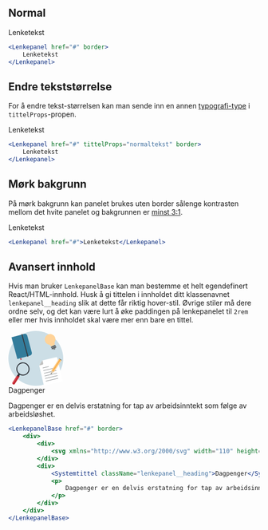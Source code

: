 
## Normal

<Example>
    <Lenkepanel href="#" border>Lenketekst</Lenkepanel>
</Example>

```jsx
<Lenkepanel href="#" border>
    Lenketekst
</Lenkepanel>
```

## Endre tekststørrelse

For å endre tekst-størrelsen kan man sende inn en annen 
[typografi-type](#/resources/typografi) i `tittelProps`-propen.

<Example>
    <Lenkepanel href="#" tittelProps="normaltekst" border>Lenketekst</Lenkepanel>
</Example>

```jsx
<Lenkepanel href="#" tittelProps="normaltekst" border>
    Lenketekst
</Lenkepanel>
```

## Mørk bakgrunn

På mørk bakgrunn kan panelet brukes uten border sålenge kontrasten mellom det hvite panelet og
bakgrunnen er [minst 3:1](https://www.w3.org/TR/WCAG21/#non-text-contrast).

<Example greyBg>
    <Lenkepanel href="#">Lenketekst</Lenkepanel>
</Example>

```jsx
<Lenkepanel href="#">Lenketekst</Lenkepanel>
```

## Avansert innhold

Hvis man bruker `LenkepanelBase` kan man bestemme et helt egendefinert React/HTML-innhold. Husk 
å gi tittelen i innholdet ditt klassenavnet `lenkepanel__heading` slik at dette får riktig hover-stil.
Øvrige stiler må dere ordne selv, og det kan være lurt å øke paddingen på lenkepanelet til `2rem` eller mer
hvis innholdet skal være mer enn bare en tittel.

<Example>
    <LenkepanelBase href="#" style={{padding: '2rem 2.5rem 2rem 2rem'}} border>
        <div style={{display: 'flex', alignItems: 'center'}}>
            <div>
                <svg style={{marginRight: '2rem'}} xmlns="http://www.w3.org/2000/svg" width="110" height="110"><defs><path id="a" d="M.686.654h4.399v5.852H.686z"></path></defs><g fill="none" fillRule="evenodd"><path fill="transparent" d="M-287-1518H993V543H-287z"></path><rect width="796" height="181" fill="transparent" rx="8" transform="translate(-45 -36)"></rect><circle cx="55" cy="55" r="55" fill="#CCDEE6"></circle><g fill="#D8D8D8"><path fill="#337C9B" d="M32.034 5.834l-11.606 3.11-9.517 2.55-4.637 1.242 1.284 4.794 9.069 33.843 1.284 4.795 4.637-1.243 9.518-2.55 11.605-3.11c2.561-.686 4.063-3.389 3.353-6.037L37.956 9.385c-.71-2.648-3.361-4.238-5.922-3.551"></path><path fill="#38363A" d="M38.322 51.833l1.77-.474-12.12-45.233-1.77.474z"></path><path fill="#CE2128" d="M26.593 57.996l-1.179-.613-.713 1.12-.93-3.47 1.892-.507z"></path></g><path fill="#FFF" d="M61.773 69.14l8.95 38.112a2.524 2.524 0 0 0 3.036 1.881l32.913-7.745a2.528 2.528 0 0 0 1.88-3.04L98.279 54.591a2.526 2.526 0 0 0-3.037-1.883L68.425 59.02l-6.652 10.12z"></path><path fill="#C0C0BE" d="M68.425 59.02l1.326 5.645a2.527 2.527 0 0 1-1.88 3.038l-6.098 1.436 6.652-10.12z"></path><path stroke="#8E9294" strokeLinecap="round" strokeWidth="2.152" d="M68.902 74.197l11.982-2.82m-10.721 8.19l24.874-5.853M71.424 84.937l24.873-5.853"></path><path stroke="#8E9294" strokeLinecap="round" strokeWidth="2.264" d="M72.685 90.307l24.873-5.854M73.857 95.297l24.873-5.853M75.021 100.7l24.874-5.853"></path><path fill="#CCDEE6" d="M21.698 86.68c-5.726-3.643-7.42-11.243-3.78-16.976 3.64-5.733 11.231-7.427 16.958-3.784 5.727 3.643 7.42 11.243 3.78 16.976-3.639 5.733-11.231 7.427-16.958 3.784z"></path><path fill="#C42B34" d="M9.283 106.905a2.772 2.772 0 0 1-.851-3.823l8.759-13.798a2.765 2.765 0 0 1 3.817-.852 2.77 2.77 0 0 1 .851 3.822l-8.758 13.799a2.764 2.764 0 0 1-3.818.852"></path><path fill="#2E3137" d="M19.032 90.912c-.86-.547-1.348-1.318-.801-2.179l1.826-2.877a1.841 1.841 0 0 1 2.546-.567 1.847 1.847 0 0 1 .566 2.547l-1.826 2.878c-.547.86-1.452.744-2.31.198"></path><path fill="#D84B55" d="M16.41 91l-8.266 13.021a.925.925 0 0 0 .283 1.275.92.92 0 0 0 1.272-.284l7.912-12.463c-.713-.47-1.083-1.039-1.2-1.549"></path><path fill="#2E3137" d="M27.811 87.523a11.115 11.115 0 0 1-1.117-.196 11.283 11.283 0 0 1-3.577-1.48c-5.295-3.369-6.866-10.423-3.502-15.723 3.366-5.301 10.412-6.874 15.709-3.504 5.296 3.368 6.866 10.422 3.5 15.723a11.317 11.317 0 0 1-2.86 3.053 11.4 11.4 0 0 1-4.72 2.029c-1.127.203-2.284.24-3.433.098m12.57-4.19c3.911-6.16 2.085-14.358-4.069-18.271-6.154-3.915-14.342-2.089-18.253 4.072-3.91 6.16-2.085 14.356 4.07 18.271 6.153 3.915 14.343 2.09 18.252-4.072"></path><path fill="#FFD399" d="M93.445 12.554c2.45 5.367.088 11.707-5.274 14.159-5.361 2.452-11.695.088-14.145-5.279-2.449-5.368-.088-11.707 5.275-14.16 5.361-2.452 11.695-.088 14.144 5.28"></path><path fill="#FFD399" d="M91.45 28.239l-4.274 1.954a2.697 2.697 0 0 1-3.574-1.334l-2.775-6.08a2.7 2.7 0 0 1 1.333-3.578l4.274-1.955a2.696 2.696 0 0 1 3.575 1.334l2.775 6.08a2.702 2.702 0 0 1-1.333 3.579"></path><path fill="#5A5C5D" d="M94.1 30.6l-6.9 3.156a1.255 1.255 0 0 1-1.043-2.284l6.902-3.155a1.253 1.253 0 1 1 1.04 2.282m1.275 2.794l-6.9 3.156a1.254 1.254 0 1 1-1.041-2.283l6.9-3.156a1.254 1.254 0 0 1 1.041 2.283m-1.682 1.387l-3.044 1.392c-.458.21-.4.889.09 1.006.685.164 1.425.11 2.115-.207a3.25 3.25 0 0 0 1.54-1.464c.233-.449-.241-.936-.701-.727"></path><g transform="rotate(-69 92.268 -44.056)"><mask id="b" fill="#fff"><use xlinkHref="#a"></use></mask><path fill="#C42B34" d="M.732 4.08l.397-1.844a1.999 1.999 0 1 1 3.91.842l-.396 1.846A2 2 0 1 1 .732 4.08" mask="url(#b)"></path></g><path fill="#E1CFB4" d="M86.458 79.011l-1.334 7.43 6.268-4.21-2.12-2.355z"></path><path fill="#FECB86" d="M103.266 56.87l-1.644-1.073-14.841 22.72 1.643 1.072z"></path><path fill="#FAA736" d="M104.912 57.945l-1.644-1.074-14.841 22.72 1.644 1.073z"></path><path fill="#FECB86" d="M90.071 80.664l1.644 1.072 14.842-22.72-1.645-1.072zm-3.306-.951c.31.203.774-.055 1.188.215a.513.513 0 0 1 .152.15l.32-.488-1.644-1.073-.297.453s-.028.542.281.743"></path><path fill="#FAA736" d="M88.106 80.078c.205.277.111.67.548.956.44.286.764.042 1.098.118l.32-.488-1.648-1.075-.318.489z"></path><path fill="#FECB86" d="M89.752 81.152a.507.507 0 0 1 .198.08c.414.27.365.797.675 1 .311.204.794-.041.794-.041l.296-.454-1.644-1.073-.32.488z"></path><path fill="#535756" d="M85.123 86.44l2.22-1.488-1.749-1.14zm21.434-27.423l-4.935-3.22.437-.67 4.935 3.22z"></path></g></svg>
            </div>
            <div>
                <Systemtittel className="lenkepanel__heading" style={{marginTop: 0}}>Dagpenger</Systemtittel>
                <p>
                    Dagpenger er en delvis erstatning for tap av arbeidsinntekt som følge av arbeidsløshet.
                </p>
            </div>
        </div>
    </LenkepanelBase>
</Example>

```jsx
<LenkepanelBase href="#" border>
    <div>
        <div>
            <svg xmlns="http://www.w3.org/2000/svg" width="110" height="110"><defs><path id="a" d="M.686.654h4.399v5.852H.686z"></path></defs><g fill="none" fillRule="evenodd"><path fill="transparent" d="M-287-1518H993V543H-287z"></path><rect width="796" height="181" fill="transparent" rx="8" transform="translate(-45 -36)"></rect><circle cx="55" cy="55" r="55" fill="#CCDEE6"></circle><g fill="#D8D8D8"><path fill="#337C9B" d="M32.034 5.834l-11.606 3.11-9.517 2.55-4.637 1.242 1.284 4.794 9.069 33.843 1.284 4.795 4.637-1.243 9.518-2.55 11.605-3.11c2.561-.686 4.063-3.389 3.353-6.037L37.956 9.385c-.71-2.648-3.361-4.238-5.922-3.551"></path><path fill="#38363A" d="M38.322 51.833l1.77-.474-12.12-45.233-1.77.474z"></path><path fill="#CE2128" d="M26.593 57.996l-1.179-.613-.713 1.12-.93-3.47 1.892-.507z"></path></g><path fill="#FFF" d="M61.773 69.14l8.95 38.112a2.524 2.524 0 0 0 3.036 1.881l32.913-7.745a2.528 2.528 0 0 0 1.88-3.04L98.279 54.591a2.526 2.526 0 0 0-3.037-1.883L68.425 59.02l-6.652 10.12z"></path><path fill="#C0C0BE" d="M68.425 59.02l1.326 5.645a2.527 2.527 0 0 1-1.88 3.038l-6.098 1.436 6.652-10.12z"></path><path stroke="#8E9294" strokeLinecap="round" strokeWidth="2.152" d="M68.902 74.197l11.982-2.82m-10.721 8.19l24.874-5.853M71.424 84.937l24.873-5.853"></path><path stroke="#8E9294" strokeLinecap="round" strokeWidth="2.264" d="M72.685 90.307l24.873-5.854M73.857 95.297l24.873-5.853M75.021 100.7l24.874-5.853"></path><path fill="#CCDEE6" d="M21.698 86.68c-5.726-3.643-7.42-11.243-3.78-16.976 3.64-5.733 11.231-7.427 16.958-3.784 5.727 3.643 7.42 11.243 3.78 16.976-3.639 5.733-11.231 7.427-16.958 3.784z"></path><path fill="#C42B34" d="M9.283 106.905a2.772 2.772 0 0 1-.851-3.823l8.759-13.798a2.765 2.765 0 0 1 3.817-.852 2.77 2.77 0 0 1 .851 3.822l-8.758 13.799a2.764 2.764 0 0 1-3.818.852"></path><path fill="#2E3137" d="M19.032 90.912c-.86-.547-1.348-1.318-.801-2.179l1.826-2.877a1.841 1.841 0 0 1 2.546-.567 1.847 1.847 0 0 1 .566 2.547l-1.826 2.878c-.547.86-1.452.744-2.31.198"></path><path fill="#D84B55" d="M16.41 91l-8.266 13.021a.925.925 0 0 0 .283 1.275.92.92 0 0 0 1.272-.284l7.912-12.463c-.713-.47-1.083-1.039-1.2-1.549"></path><path fill="#2E3137" d="M27.811 87.523a11.115 11.115 0 0 1-1.117-.196 11.283 11.283 0 0 1-3.577-1.48c-5.295-3.369-6.866-10.423-3.502-15.723 3.366-5.301 10.412-6.874 15.709-3.504 5.296 3.368 6.866 10.422 3.5 15.723a11.317 11.317 0 0 1-2.86 3.053 11.4 11.4 0 0 1-4.72 2.029c-1.127.203-2.284.24-3.433.098m12.57-4.19c3.911-6.16 2.085-14.358-4.069-18.271-6.154-3.915-14.342-2.089-18.253 4.072-3.91 6.16-2.085 14.356 4.07 18.271 6.153 3.915 14.343 2.09 18.252-4.072"></path><path fill="#FFD399" d="M93.445 12.554c2.45 5.367.088 11.707-5.274 14.159-5.361 2.452-11.695.088-14.145-5.279-2.449-5.368-.088-11.707 5.275-14.16 5.361-2.452 11.695-.088 14.144 5.28"></path><path fill="#FFD399" d="M91.45 28.239l-4.274 1.954a2.697 2.697 0 0 1-3.574-1.334l-2.775-6.08a2.7 2.7 0 0 1 1.333-3.578l4.274-1.955a2.696 2.696 0 0 1 3.575 1.334l2.775 6.08a2.702 2.702 0 0 1-1.333 3.579"></path><path fill="#5A5C5D" d="M94.1 30.6l-6.9 3.156a1.255 1.255 0 0 1-1.043-2.284l6.902-3.155a1.253 1.253 0 1 1 1.04 2.282m1.275 2.794l-6.9 3.156a1.254 1.254 0 1 1-1.041-2.283l6.9-3.156a1.254 1.254 0 0 1 1.041 2.283m-1.682 1.387l-3.044 1.392c-.458.21-.4.889.09 1.006.685.164 1.425.11 2.115-.207a3.25 3.25 0 0 0 1.54-1.464c.233-.449-.241-.936-.701-.727"></path><g transform="rotate(-69 92.268 -44.056)"><mask id="b" fill="#fff"><use xlinkHref="#a"></use></mask><path fill="#C42B34" d="M.732 4.08l.397-1.844a1.999 1.999 0 1 1 3.91.842l-.396 1.846A2 2 0 1 1 .732 4.08" mask="url(#b)"></path></g><path fill="#E1CFB4" d="M86.458 79.011l-1.334 7.43 6.268-4.21-2.12-2.355z"></path><path fill="#FECB86" d="M103.266 56.87l-1.644-1.073-14.841 22.72 1.643 1.072z"></path><path fill="#FAA736" d="M104.912 57.945l-1.644-1.074-14.841 22.72 1.644 1.073z"></path><path fill="#FECB86" d="M90.071 80.664l1.644 1.072 14.842-22.72-1.645-1.072zm-3.306-.951c.31.203.774-.055 1.188.215a.513.513 0 0 1 .152.15l.32-.488-1.644-1.073-.297.453s-.028.542.281.743"></path><path fill="#FAA736" d="M88.106 80.078c.205.277.111.67.548.956.44.286.764.042 1.098.118l.32-.488-1.648-1.075-.318.489z"></path><path fill="#FECB86" d="M89.752 81.152a.507.507 0 0 1 .198.08c.414.27.365.797.675 1 .311.204.794-.041.794-.041l.296-.454-1.644-1.073-.32.488z"></path><path fill="#535756" d="M85.123 86.44l2.22-1.488-1.749-1.14zm21.434-27.423l-4.935-3.22.437-.67 4.935 3.22z"></path></g></svg>
        </div>
        <div>
            <Systemtittel className="lenkepanel__heading">Dagpenger</Systemtittel>
            <p>
                Dagpenger er en delvis erstatning for tap av arbeidsinntekt som følge av arbeidsløshet.
            </p>
        </div>
    </div>
</LenkepanelBase>
```